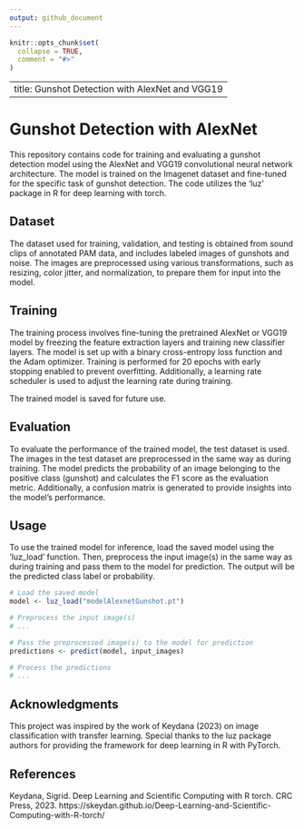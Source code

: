 ```yaml
---
output: github_document
---
```


<!-- README.md is generated from README.Rmd. Please edit that file -->

```r
knitr::opts_chunk$set(
  collapse = TRUE,
  comment = "#>"
)
```

---
title: Gunshot Detection with AlexNet and VGG19
---

# Gunshot Detection with AlexNet

This repository contains code for training and evaluating a gunshot detection model using the AlexNet and VGG19 convolutional neural network architecture. The model is trained on the Imagenet dataset and fine-tuned for the specific task of gunshot detection. The code utilizes the 'luz' package in R for deep learning with torch.

## Dataset

The dataset used for training, validation, and testing is obtained from sound clips of annotated PAM data, and includes labeled images of gunshots and noise. The images are preprocessed using various transformations, such as resizing, color jitter, and normalization, to prepare them for input into the model.

## Training

The training process involves fine-tuning the pretrained AlexNet or VGG19 model by freezing the feature extraction layers and training new classifier layers. The model is set up with a binary cross-entropy loss function and the Adam optimizer. Training is performed for 20 epochs with early stopping enabled to prevent overfitting. Additionally, a learning rate scheduler is used to adjust the learning rate during training.

The trained model is saved for future use.

## Evaluation

To evaluate the performance of the trained model, the test dataset is used. The images in the test dataset are preprocessed in the same way as during training. The model predicts the probability of an image belonging to the positive class (gunshot) and calculates the F1 score as the evaluation metric. Additionally, a confusion matrix is generated to provide insights into the model's performance.

## Usage

To use the trained model for inference, load the saved model using the 'luz_load' function. Then, preprocess the input image(s) in the same way as during training and pass them to the model for prediction. The output will be the predicted class label or probability.

```R
# Load the saved model
model <- luz_load("modelAlexnetGunshot.pt")

# Preprocess the input image(s)
# ...

# Pass the preprocessed image(s) to the model for prediction
predictions <- predict(model, input_images)

# Process the predictions
# ...
```

## Acknowledgments
This project was inspired by the work of Keydana (2023) on image classification with transfer learning. Special thanks to the luz package authors for providing the framework for deep learning in R with PyTorch.

## References
Keydana, Sigrid. Deep Learning and Scientific Computing with R torch. CRC Press, 2023. https://skeydan.github.io/Deep-Learning-and-Scientific-Computing-with-R-torch/
